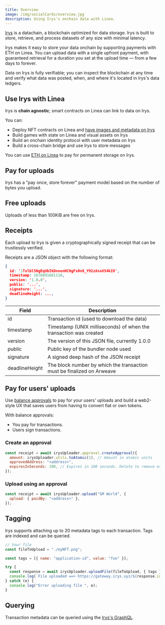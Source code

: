 ```yaml
---
title: Overview
image: /img/socialCards/overview.jpg
description: Using Irys's onchain data with Linea.
---
```


[Irys](https://docs.irys.xyz/) is a datachain, a blockchain optimized for data 
storage. Irys is built to store, retrieve, and process datasets of any size with 
minimal latency.

Irys makes it easy to store your data onchain by supporting payments with ETH on 
Linea. You can upload data with a single upfront payment, with guaranteed 
retrieval for a duration you set at the upload time — from a few days to forever.

Data on Irys is fully verifiable; you can inspect the blockchain at any time and 
verify what data was posted, when, and where it's located in Irys's data ledgers.


## Use Irys with Linea

Irys is **chain agnostic**; smart contracts on Linea can link to data on Irys.

You can:

- Deploy NFT contracts on Linea and [have images and metadata on Irys](../../../guides/community/irys/irys-nfts.mdx)
- Build games with state on Linea and visual assets on Irys
- Build an onchain identity protocol with user metadata on Irys
- Build a cross-chain bridge and use Irys to store messages

You can use [ETH on Linea](https://arweave-tools.irys.xyz/overview/supported-tokens)
to pay for permanent storage on Irys.

## Pay for uploads

Irys has a "pay once, store forever" payment model based on the number of bytes 
you upload.

## Free uploads

Uploads of less than 100KiB are free on Irys.

## Receipts

Each upload to Irys is given a cryptographically signed receipt that can be 
trustlessly verified.

Receipts are a JSON object with the following format:

```json
{
  id: '1Txlbl5NgEqUbIkDnnunHC0gFx0n8_Y92zAsoX54kI8',
  timestamp: 1676891681110,
  version: '1.0.0',
  public: '...',
  signature: '...',
  deadlineHeight: ...,
}
```

<table>
  <thead>
    <tr>
      <th>Field</th>
      <th>Description</th>
    </tr>
  </thead>
  <tbody>
    <tr>
      <td>id</td>
      <td>Transaction id (used to download the data)</td>
    </tr>
    <tr>
      <td>timestamp</td>
      <td>Timestamp (UNIX milliseconds) of when the transaction was created</td>
    </tr>
    <tr>
      <td>version</td>
      <td>The version of this JSON file, currently 1.0.0</td>
    </tr>
    <tr>
      <td>public</td>
      <td>Public key of the bundler node used</td>
    </tr>
    <tr>
      <td>signature</td>
      <td>A signed deep hash of the JSON receipt</td>
    </tr>
    <tr>
      <td>deadlineHeight</td>
      <td>The block number by which the transaction must be finalized on Arweave</td>
    </tr>
  </tbody>
</table>

## Pay for users' uploads

Use [balance approvals](https://docs.irys.xyz/build/d/features/balance-approvals) 
to pay for your users' uploads and build a web2-style UX that saves users from 
having to convert fiat or own tokens.

With balance approvals:

- You pay for transactions.
- Users sign transactions.

### Create an approval

```js
const receipt = await irysUploader.approval.createApproval({
  amount: irysUploader.utils.toAtomic(1), // Amount in atomic units
  approvedAddress: "<address>",
  expiresInSeconds: 100, // Expires in 100 seconds. Delete to remove expiration.
});
```

### Upload using an approval

```js
const receipt = await irysUploader.upload("GM World", {
  upload: { paidBy: "<address>" },
});
```

## Tagging

Irys supports attaching up to 20 metadata tags to each transaction. Tags are 
indexed and can be queried.

```js
// Your file
const fileToUpload = "./myNFT.png";

const tags = [{ name: "application-id", value: "foo" }];

try {
  const response = await irysUploader.uploadFile(fileToUpload, { tags });
  console.log(`File uploaded ==> https://gateway.irys.xyz/${response.id}`);
} catch (e) {
  console.log("Error uploading file ", e);
}
```

## Querying

Transaction metadata can be queried using the [Irys's GraphQL](../../../tooling/permanent-data/irys/irys-querying.mdx).
